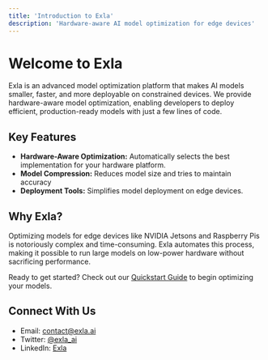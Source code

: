 ```yaml
---
title: 'Introduction to Exla'
description: 'Hardware-aware AI model optimization for edge devices'
---
```


# Welcome to Exla

Exla is an advanced model optimization platform that makes AI models smaller, faster, and more deployable on constrained devices. We provide hardware-aware model optimization, enabling developers to deploy efficient, production-ready models with just a few lines of code.

## Key Features

- **Hardware-Aware Optimization:** Automatically selects the best implementation for your hardware platform.
- **Model Compression:** Reduces model size and tries to maintain accuracy
- **Deployment Tools:** Simplifies model deployment on edge devices.

## Why Exla?

Optimizing models for edge devices like NVIDIA Jetsons and Raspberry Pis is notoriously complex and time-consuming. Exla automates this process, making it possible to run large models on low-power hardware without sacrificing performance.

Ready to get started? Check out our [Quickstart Guide](/quickstart) to begin optimizing your models.

## Connect With Us

- Email: contact@exla.ai
- Twitter: [@exla_ai](https://x.com/exla_ai)
- LinkedIn: [Exla](https://linkedin.com/company/106019408) 